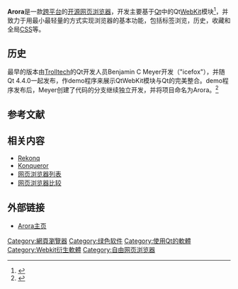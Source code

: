 {{NoteTA|G1=IT}}
{{Infobox Software
|name = Arora
|logo = [[File:Arora_logo.svg|100px]]
|screenshot = [[File:Arora_web_browser.png|256px]]
|caption = Arora 0.11.0显示中文的維基頁面
|developer = [http://github.com/Arora/arora/tree/master%2FAUTHORS?raw=true Arora team]
|latest release version = 0.11.0
|latest release date = {{Start date and age|2010|09|06}}
|開發狀態 = 官方已停止維護
|programming language = [[C++|C++]]
|operating system = [[跨平台|跨平台]]
|platform = [[Qt|Qt]]
|size = ~1 [[MiB|MiB]]
|language = 中文
|genre = [[网页浏览器|网页浏览器]]
|license = [[GNU_General_Public_License|GNU General Public License]]
|website = [http://www.arora-browser.org arora-browser.org]
}}

'''Arora'''是一款[[跨平台|跨平台]]的[[开源|开源]][[网页浏览器|网页浏览器]]，开发主要基于[[Qt|Qt]]中的Qt[[WebKit|WebKit]]模块<ref>{{cite web|url=http://doc.trolltech.com/4.5/qtwebkit.html|accessdate=2009-05-08|title=Qt 4.5: QtWebKit Module|author=Qt Software|date=2009|deadurl=yes|archiveurl=https://web.archive.org/web/20090417221852/http://doc.trolltech.com/4.5/qtwebkit.html|archivedate=2009-04-17}}</ref>，并致力于用最小最轻量的方式实现浏览器的基本功能，包括标签浏览，历史，收藏和全局[[CSS|CSS]]等。

== 历史 ==
最早的版本由[[Trolltech|Trolltech]]的Qt开发人员Benjamin C Meyer开发（"icefox"），并随Qt 4.4.0一起发布，作demo程序来展示QtWebKit模块与Qt的完美整合。demo程序发布后，Meyer创建了代码的分支继续独立开发，并将项目命名为Arora。<ref>{{cite web|url=http://labs.trolltech.com/blogs/2008/04/28/arora-qtwebkit-trunk/|accessdate=2008-06-02|title=Arora & QtWebKit Trunk|author=Benjamin C Meyer|date=2008-04-28|deadurl=yes|archiveurl=https://web.archive.org/web/20080511180017/http://labs.trolltech.com/blogs/2008/04/28/arora-qtwebkit-trunk/|archivedate=2008-05-11}}</ref>

== 参考文献 ==
{{reflist}}

== 相关内容 ==
* [[Rekonq|Rekonq]]
* [[Konqueror|Konqueror]]
* [[网页浏览器列表|网页浏览器列表]]
* [[网页浏览器比较|网页浏览器比较]]

== 外部链接 ==
* [http://code.google.com/p/arora/ Arora主页]{{Wayback|url=http://code.google.com/p/arora/ |date=20100619193008 }}

{{Web browser}}
[[Category:網頁瀏覽器|Category:網頁瀏覽器]]
[[Category:绿色软件|Category:绿色软件]]
[[Category:使用Qt的軟體|Category:使用Qt的軟體]]
[[Category:Webkit衍生軟體|Category:Webkit衍生軟體]]
[[Category:自由网页浏览器|Category:自由网页浏览器]]